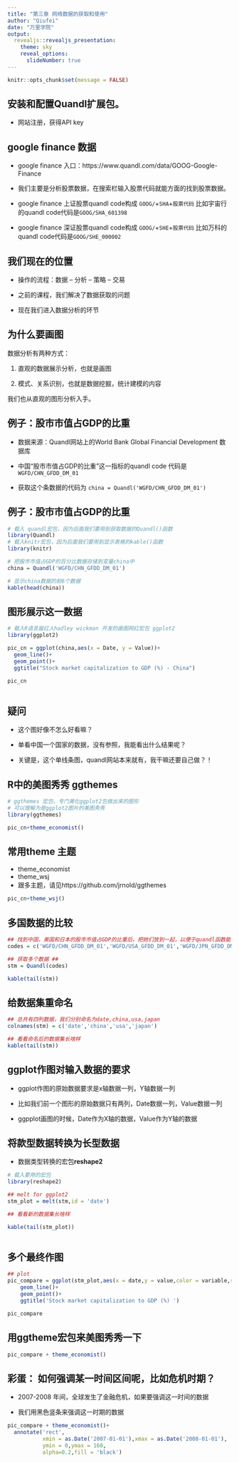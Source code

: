 ```yaml
---
title: "第三章 网络数据的获取和使用"
author: "Qiufei"
date: "万里学院"
output:
  revealjs::revealjs_presentation:
    theme: sky
    reveal_options:
      slideNumber: true
---
```


```r
knitr::opts_chunk$set(message = FALSE)
```

## 安装和配置Quandl扩展包。 ##
* 网站注册，获得API key

## google finance 数据 ##
* google finance 入口：https://www.quandl.com/data/GOOG-Google-Finance

* 我们主要是分析股票数据，在搜索栏输入股票代码就能方面的找到股票数据。

* google finance 上证股票quandl code构成 `GOOG/`+`SHA`+`股票代码`
比如宇宙行的quandl code代码是`GOOG/SHA_601398`

* google finance 深证股票quandl code构成 `GOOG/`+`SHE`+`股票代码`
比如万科的quandl code代码是`GOOG/SHE_000002`

## 我们现在的位置##

* 操作的流程：数据 -- 分析 -- 策略 -- 交易

* 之前的课程，我们解决了数据获取的问题

* 现在我们进入数据分析的环节

## 为什么要画图 ##

数据分析有两种方式：

1. 直观的数据展示分析，也就是画图

2. 模式、关系识别，也就是数据挖掘，统计建模的内容

我们也从直观的图形分析入手。

## 例子：股市市值占GDP的比重 ##

* 数据来源：Quandl网站上的World Bank Global Financial Development 数据库

* 中国“股市市值占GDP的比重”这一指标的quandl code 代码是 `WGFD/CHN_GFDD_DM_01`

* 获取这个条数据的代码为 `china = Quandl('WGFD/CHN_GFDD_DM_01')`

## 例子：股市市值占GDP的比重 ##

```r

# 载入 quandl宏包，因为后面我们要用到获取数据的Quandl()函数
library(Quandl)
# 载入knitr宏包，因为后面我们要用到显示表格的kable()函数
library(knitr)

# 把股市市值占GDP的百分比数据存储到变量china中
china = Quandl('WGFD/CHN_GFDD_DM_01')

# 显示china数据的前6个数据
kable(head(china))

```

## 图形展示这一数据

```r

# 载入R语言届红人hadley wickman 开发的画图网红宏包 ggplot2
library(ggplot2)

pic_cn = ggplot(china,aes(x = Date, y = Value))+
  geom_line()+
  geom_point()+
  ggtitle("Stock market capitalization to GDP (%) - China")

pic_cn



```

## 疑问 ##

* 这个图好像不怎么好看嘛？

* 单看中国一个国家的数据，没有参照，我能看出什么结果呢？

* 关键是，这个单线条图，quandl网站本来就有，我干嘛还要自己做？！

##  R中的美图秀秀 ggthemes ##

```r
# ggthemes 宏包，专门美化ggplot2包做出来的图形
# 可以理解为是ggplot2图片的美图秀秀
library(ggthemes)

pic_cn+theme_economist()

```

## 常用theme 主题 ##

* theme_economist
* theme_wsj
* 跟多主题，请见https://github.com/jrnold/ggthemes

```r
pic_cn+theme_wsj()
```

## 多国数据的比较 ##

```r

## 找到中国，美国和日本的股市市值占GDP的比重后，把她们放到一起，以便于quandl函数能够获得多个数据
codes = c('WGFD/CHN_GFDD_DM_01','WGFD/USA_GFDD_DM_01','WGFD/JPN_GFDD_DM_01')

## 获取多个数据 ##
stm = Quandl(codes)

kable(tail(stm))


```

## 给数据集重命名 ##

```r

## 总共有四列数据，我们分别命名为date,china,usa,japan
colnames(stm) = c('date','china','usa','japan')

## 看看命名后的数据集长啥样
kable(tail(stm))


```

## ggplot作图对输入数据的要求 ##

* ggplot作图的原始数据要求是x轴数据一列，Y轴数据一列

* 比如我们前一个图形的原始数据只有两列，Date数据一列，Value数据一列

* ggpplot画图的时候，Date作为X轴的数据，Value作为Y轴的数据

## 将款型数据转换为长型数据 ##

* 数据类型转换的宏包**reshape2**

```r
# 载入要用的宏包
library(reshape2)

## melt for ggplot2
stm_plot = melt(stm,id = 'date')

## 看看新的数据集长啥样

kable(tail(stm_plot))



```

## 多个最终作图 ##

```r

## plot
pic_compare = ggplot(stm_plot,aes(x = date,y = value,color = variable,shape = variable))+
    geom_line()+
    geom_point()+
    ggtitle('Stock market capitalization to GDP (%) ')

pic_compare

```

## 用ggtheme宏包来美图秀秀一下 ##

```r

pic_compare + theme_economist()


```



## 彩蛋： 如何强调某一时间区间呢，比如危机时期？##

* 2007-2008 年间，全球发生了金融危机，如果要强调这一时间的数据

* 我们用黑色竖条来强调这一时期的数据

```r

pic_compare + theme_economist()+
  annotate('rect',
           xmin = as.Date('2007-01-01'),xmax = as.Date('2008-01-01'),
           ymin = 0,ymax = 160,
           alpha=0.2,fill = 'black')

```



